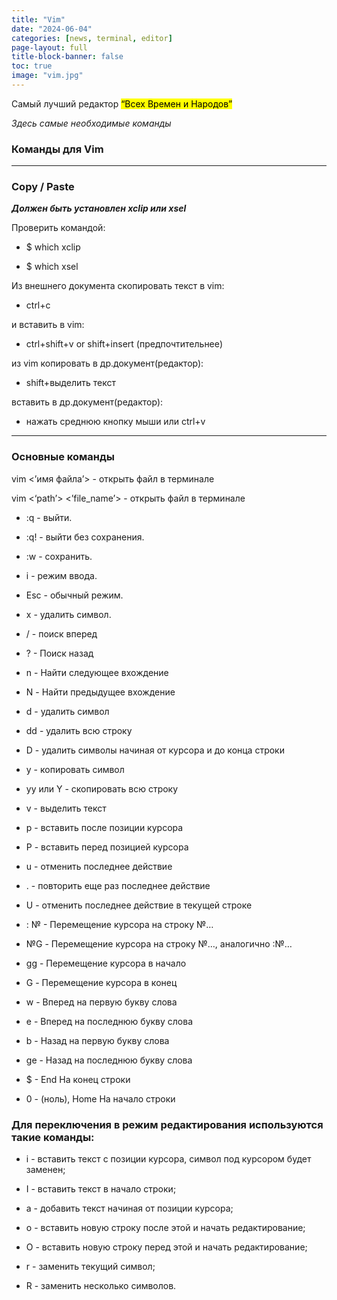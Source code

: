 ---
title: "Vim"
date: "2024-06-04"
categories: [news, terminal, editor]
page-layout: full
title-block-banner: false
toc: true
image: "vim.jpg"
---
Самый лучший редактор <mark>"Всех Времен и Народов"</mark>

*Здесь самые необходимые команды*

### Команды для Vim

---

### **Copy / Paste**

***Должен быть установлен xclip или xsel***

Проверить командой:

- $ which xclip

- $ which xsel

Из внешнего документа скопировать текст в vim:

 - ctrl+c

и вставить в vim:

 - ctrl+shift+v or shift+insert (предпочтительнее)

из vim копировать в др.документ(редактор):

 - shift+выделить текст

вставить в др.документ(редактор):

 - нажать среднюю кнопку мыши или ctrl+v

---

### Основные команды

vim <’имя файла’> - открыть файл в терминале

vim <'path'> <’file_name’> - открыть файл в терминале

- :q - выйти.

- :q! - выйти без сохранения.

- :w - сохранить.

- i - режим ввода.

- Esc - обычный режим.

- x - удалить символ.

- / - поиск вперед

- ? - Поиск назад

- n - Найти следующее вхождение

- N - Найти предыдущее вхождение

- d - удалить символ

- dd - удалить всю строку

- D - удалить символы начиная от курсора и до конца строки

- y - копировать символ

- yy или Y - скопировать всю строку

- v - выделить текст

- p - вставить после позиции курсора

- P - вставить перед позицией курсора

- u - отменить последнее действие

- . - повторить еще раз последнее действие

- U - отменить последнее действие в текущей строке

- : № -	Перемещение курсора на строку №...

- №G -	Перемещение курсора на строку №..., аналогично :№...

- gg -	Перемещение курсора в начало

- G -	Перемещение курсора в конец

- w - Вперед на первую букву слова

- e - Вперед на последнюю букву слова

- b - Назад на первую букву слова

- ge - Назад на последнюю букву слова

- $ - End На конец строки

- 0 - (ноль), Home На начало строки

### Для переключения в режим редактирования используются такие команды:

- i - вставить текст с позиции курсора, символ под курсором будет заменен;

- I - вставить текст в начало строки;

- a - добавить текст начиная от позиции курсора;

- o - вставить новую строку после этой и начать редактирование;

- O - вставить новую строку перед этой и начать редактирование;

- r - заменить текущий символ;

- R - заменить несколько символов.
